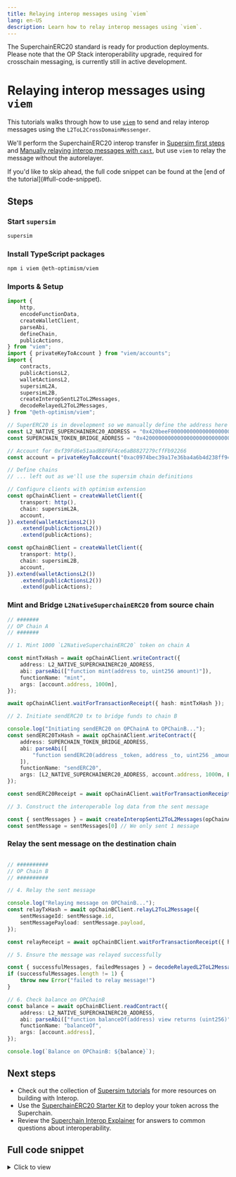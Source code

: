 ```yaml
---
title: Relaying interop messages using `viem`
lang: en-US
description: Learn how to relay interop messages using `viem`.
---
```



<Callout>
The SuperchainERC20 standard is ready for production deployments. 
Please note that the OP Stack interoperability upgrade, required for crosschain messaging, is currently still in active development.
</Callout>

# Relaying interop messages using `viem`

This tutorials walks through how to use [`viem`](https://viem.sh/) to send and relay interop messages using the `L2ToL2CrossDomainMessenger`.

We'll perform the SuperchainERC20 interop transfer in [Supersim first steps](/app-developers/tutorials/supersim/getting-started/first-steps##send-an-interoperable-superchainerc20-token-from-chain-901-to-902-l2-to-l2-message-passing) and [Manually relaying interop messages with `cast`](relay-messages-cast), but use `viem` to relay the message without the autorelayer.

<Callout type="info">
If you'd like to skip ahead, the full code snippet can be found at the [end of the tutorial](#full-code-snippet).
</Callout>

## Steps
<Steps>

### Start `supersim`

```sh
supersim
```

### Install TypeScript packages
```sh
npm i viem @eth-optimism/viem
```

### Imports & Setup
```ts
import {
	http,
	encodeFunctionData,
	createWalletClient,
	parseAbi,
	defineChain,
	publicActions,
} from "viem";
import { privateKeyToAccount } from "viem/accounts";
import {
    contracts,
	publicActionsL2,
	walletActionsL2,
    supersimL2A,
    supersimL2B,
    createInteropSentL2ToL2Messages,
    decodeRelayedL2ToL2Messages,
} from "@eth-optimism/viem";

// SuperERC20 is in development so we manually define the address here
const L2_NATIVE_SUPERCHAINERC20_ADDRESS = "0x420beeF000000000000000000000000000000001";
const SUPERCHAIN_TOKEN_BRIDGE_ADDRESS = "0x4200000000000000000000000000000000000028";

// Account for 0xf39Fd6e51aad88F6F4ce6aB8827279cffFb92266
const account = privateKeyToAccount("0xac0974bec39a17e36ba4a6b4d238ff944bacb478cbed5efcae784d7bf4f2ff80");

// Define chains
// ... left out as we'll use the supersim chain definitions

// Configure clients with optimism extension
const opChainAClient = createWalletClient({
	transport: http(),
	chain: supersimL2A,
	account,
}).extend(walletActionsL2())
	.extend(publicActionsL2())
	.extend(publicActions);

const opChainBClient = createWalletClient({
	transport: http(),
	chain: supersimL2B,
	account,
}).extend(walletActionsL2())
	.extend(publicActionsL2())
	.extend(publicActions);
```

### Mint and Bridge `L2NativeSuperchainERC20` from source chain
```ts
// #######
// OP Chain A
// #######

// 1. Mint 1000 `L2NativeSuperchainERC20` token on chain A

const mintTxHash = await opChainAClient.writeContract({
	address: L2_NATIVE_SUPERCHAINERC20_ADDRESS,
	abi: parseAbi(["function mint(address to, uint256 amount)"]),
	functionName: "mint",
	args: [account.address, 1000n],
});

await opChainAClient.waitForTransactionReceipt({ hash: mintTxHash });

// 2. Initiate sendERC20 tx to bridge funds to chain B

console.log("Initiating sendERC20 on OPChainA to OPChainB...");
const sendERC20TxHash = await opChainAClient.writeContract({
	address: SUPERCHAIN_TOKEN_BRIDGE_ADDRESS,
	abi: parseAbi([
		"function sendERC20(address _token, address _to, uint256 _amount, uint256 _chainId)",
	]),
	functionName: "sendERC20",
	args: [L2_NATIVE_SUPERCHAINERC20_ADDRESS, account.address, 1000n, BigInt(supersimL2B.id)],
});

const sendERC20Receipt = await opChainAClient.waitForTransactionReceipt({ hash: sendERC20TxHash });

// 3. Construct the interoperable log data from the sent message

const { sentMessages } = await createInteropSentL2ToL2Messages(opChainAClient, { receipt: sendERC20Receipt })
const sentMessage = sentMessages[0] // We only sent 1 message
```

### Relay the sent message on the destination chain
```ts

// ##########
// OP Chain B
// ##########

// 4. Relay the sent message

console.log("Relaying message on OPChainB...");
const relayTxHash = await opChainBClient.relayL2ToL2Message({
    sentMessageId: sentMessage.id,
    sentMessagePayload: sentMessage.payload,
});

const relayReceipt = await opChainBClient.waitForTransactionReceipt({ hash: relayTxHash });

// 5. Ensure the message was relayed successfully

const { successfulMessages, failedMessages } = decodeRelayedL2ToL2Messages({ receipt: relayReceipt });
if (successfulMessages.length != 1) {
    throw new Error("failed to relay message!")
}

// 6. Check balance on OPChainB
const balance = await opChainBClient.readContract({
	address: L2_NATIVE_SUPERCHAINERC20_ADDRESS,
	abi: parseAbi(["function balanceOf(address) view returns (uint256)"]),
	functionName: "balanceOf",
	args: [account.address],
});

console.log(`Balance on OPChainB: ${balance}`);
```
</Steps>

## Next steps
*   Check out the collection of [Supersim tutorials](/app-developers/tutorials/supersim) for more resources on building with Interop.
*   Use the [SuperchainERC20 Starter Kit](/app-developers/starter-kit) to deploy your token across the Superchain.
*   Review the [Superchain Interop Explainer](/stack/interop/explainer) for answers to common questions about interoperability.

## Full code snippet

<details>
  <summary>Click to view</summary>

```ts
// Using viem to transfer L2NativeSuperchainERC20

import {
	http,
	encodeFunctionData,
	createWalletClient,
	parseAbi,
	defineChain,
	publicActions,
} from "viem";
import { privateKeyToAccount } from "viem/accounts";
import {
    contracts,
	publicActionsL2,
	walletActionsL2,
    supersimL2A,
    supersimL2B,
    createInteropSentL2ToL2Messages,
    decodeRelayedL2ToL2Messages,
} from "@eth-optimism/viem";

// SuperERC20 is in development so we manually define the address here
const L2_NATIVE_SUPERCHAINERC20_ADDRESS =
	"0x420beeF000000000000000000000000000000001";

// account for 0xf39Fd6e51aad88F6F4ce6aB8827279cffFb92266
const account = privateKeyToAccount("0xac0974bec39a17e36ba4a6b4d238ff944bacb478cbed5efcae784d7bf4f2ff80");

// Define chains
// ... left out as we'll use the supersim chain definitions

// Configure op clients
const opChainAClient = createWalletClient({
	transport: http(),
	chain: supersimL2A,
	account,
}).extend(walletActionsL2())
	.extend(publicActionsL2())
	.extend(publicActions);

const opChainBClient = createWalletClient({
	transport: http(),
	chain: supersimL2B,
	account,
}).extend(walletActionsL2())
	.extend(publicActionsL2())
	.extend(publicActions);

// #######
// OP Chain A
// #######

// 1. Mint 1000 `L2NativeSuperchainERC20` token

const mintTxHash = await opChainAClient.writeContract({
	address: L2_NATIVE_SUPERCHAINERC20_ADDRESS,
	abi: parseAbi(["function mint(address to, uint256 amount)"]),
	functionName: "mint",
	args: [account.address, 1000n],
});

await opChainAClient.waitForTransactionReceipt({ hash: mintTxHash });

// 2. Initiate sendERC20 tx to bridge funds to chain B

console.log("Initiating sendERC20 on OPChainA...");
const sendERC20TxHash = await opChainAClient.writeContract({
	address: SUPERCHAIN_TOKEN_BRIDGE_ADDRESS,
	abi: parseAbi([
		"function sendERC20(address _token, address _to, uint256 _amount, uint256 _chainId)",
	]),
	functionName: "sendERC20",
	args: [L2_NATIVE_SUPERCHAINERC20_ADDRESS, account.address, 1000n, BigInt(supersimL2B.id)],
});

const sendERC20Receipt = await opChainAClient.waitForTransactionReceipt({ hash: sendERC20TxHash });

// 3. Construct the interoperable log data from the sent message

const { sentMessages } = await createInteropSentL2ToL2Messages(opChainAClient, { receipt: sendERC20Receipt })
const sentMessage = sentMessages[0] // We only sent 1 message

// ##########
// OP Chain B
// ##########

// 4. Relay the sent message

console.log("Relaying message on OPChainB...");
const relayTxHash = await opChainBClient.relayL2ToL2Message({
    sentMessageId: sentMessage.id,
    sentMessagePayload: sentMessage.payload,
});

const relayReceipt = await opChainBClient.waitForTransactionReceipt({ hash: relayTxHash });

// 5. Ensure the message was relayed successfully

const { successfulMessages, failedMessages } = decodeRelayedL2ToL2Messages({ receipt: relayReceipt });
if (successfulMessages.length != 1) {
    throw new Error("failed to relay message!")
}

// 6. Check balance on OPChainB
const balance = await opChainBClient.readContract({
	address: L2_NATIVE_SUPERCHAINERC20_ADDRESS,
	abi: parseAbi(["function balanceOf(address) view returns (uint256)"]),
	functionName: "balanceOf",
	args: [account.address],
});

console.log(`Balance on OPChainB: ${balance}`);
```
</details>
